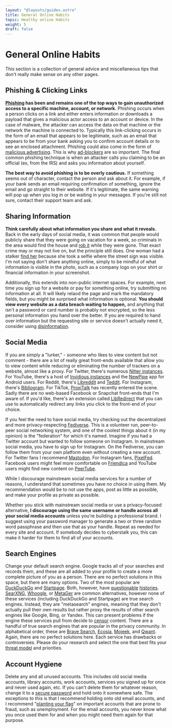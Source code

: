 ```yaml
---
layout: "@layouts/guides.astro"
title: General Online Habits
topic: Healthy online Habits
weight: 5
draft: false
---
```


# General Online Habits

This section is a collection of general advice and miscellaneous tips that don't really make sense on any other pages.

## Phishing & Clicking Links

**[Phishing](https://en.wikipedia.org/wiki/Phishing) has been and remains one of the top ways to gain unauthorized access to a specific machine, account, or network.** Phishing occurs when a person clicks on a link and either enters information or downloads a payload that gives a malicious actor access to an account or device. In the case of malware, the attacker can access the data on that machine or the network the machine is connected to. Typically this link-clicking occurs in the form of an email that appears to be legitimate, such as an email that appears to be from your bank asking you to confirm account details or to see an enclosed attachment. Phishing could also come in the form of [malicious advertising](https://arstechnica.com/gadgets/2021/07/with-help-from-google-impersonated-brave-com-website-pushes-malware/). This is why [ad-blockers](/guides/most-important/browser) are so important. The final common phishing technique is when an attacker calls you claiming to be an official (ex, from the IRS) and asks you information about yourself.

**The best way to avoid phishing is to be overly cautious.** If something seems out of character, contact the person and ask about it. For example, if your bank sends an email requiring confirmation of something, ignore the email and go straight to their website. If it's legitimate, the same warning will pop up when you log in or be waiting in your messages. If you're still not sure, contact their support team and ask.

## Sharing Information

**Think carefully about what information you share and what it reveals.** Back in the early days of social media, it was common that people would publicly share that they were going on vacation for a week, so criminals in the area would find the house and [rob it](https://www.zdnet.com/article/infographic-80-of-robbers-check-twitter-facebook-google-street-view/) while they were gone. That exact crime may or may not live on, but the principle still does. One woman had a stalker [find her](https://www.bbc.com/news/world-asia-50000234) because she took a selfie where the street sign was visible. I'm not saying don't share anything online, simply to be mindful of what information is visible in the photo, such as a company logo on your shirt or financial information in your screenshot.

Additionally, this extends into non-public internet spaces. For example, next time you sign up for a website or pay for something online, try submitting no information at all. It will likely relaod the page and mark the mandatory fields, but you might be surprised what information is optional. **You should view every website as a data breach waiting to happen,** and anything that isn't a password or card number is probably not encrypted, so the less personal information you hand over the better. If you are required to hand over information but the requesting site or service doesn't actually need it, consider using [disinformation](/guides/less-important/disinformation).

## Social Media

If you are simply a "lurker," - someone who likes to view content but not comment - there are a lot of really great front-ends available that allow you to view content while reducing or eliminating the number of trackers on a website, almost like a proxy. For Twitter, there's numerous [Nitter instances](https://github.com/zedeus/nitter/wiki/Instances). For YouTube, there's a host of [Invidious instances](https://redirect.invidious.io/) and the [NewPipe](https://newpipe.net/) app for Android users. For Reddit, there's [Libreddit](https://github.com/spikecodes/libreddit) and [Teddit](https://codeberg.org/teddit/teddit). For Instagram, there's [Bibliogram](https://git.sr.ht/~cadence/bibliogram-docs/tree/master/docs/Instances.md). For TikTok, [ProxiTalk](https://proxitok.herokuapp.com/) has recently entered the scene. Sadly there are no web-based Facebook or Snapchat front-ends that I'm aware of. If you'd like, there's an extension called [LibRedirect](https://github.com/libredirect/LibRedirect) that you can use to automatically redirect any links you click to the front-end of your choice.

If you feel the need to have social media, try checking out the decentralized and more privacy-respecting [Fediverse](https://fediverse.party/). This is a volunteer run, peer-to-peer social networking system, and one of the coolest things about it (in my opinion) is the "federation" for which it's named. Imagine if you had a Twitter account but wanted to follow someone on Instagram. In mainstream social media, you have to sign up for Instagram. On the Fediverse, you can follow them from your own platform even without creating a new account. For Twitter fans I recommend [Mastodon](https://joinmastodon.org/). For Instagram fans, [PixelFed](https://pixelfed.org). Facebook users might feel more comfortable on [Friendica](https://friendi.ca/) and YouTube users might find new content on [PeerTube](https://joinpeertube.org/).

While I discourage mainstream social media services for a number of reasons, I understand that sometimes you have no choice in using them. My recommendation would be to not use the apps, post as little as possible, and make your profile as private as possible.

Whether you stick with mainstream social media or use a privacy-focused alternative, **I discourage using the same username or handle across all your social media accounts** unless you're building a professional brand. I suggest using your password manager to generate a two or three random word passphrase and then use that as your handle. Repeat as needed for every site and account. If somebody decides to cyberstalk you, this can make it harder for them to find all of your accounts.

## Search Engines

Change your default search engine. Google tracks all of your searches and records them, and these are all added to your profile to create a more complete picture of you as a person. There are no perfect solutions in this space, but there are many options. Two of the most popular are [DuckDuckGo](https://duckduckgo.com/) and [Startpage](https://startpage.com/). Both, however, have [questionable](https://lemmy.ml/post/31321) [histories](https://restoreprivacy.com/startpage-system1-privacy-one-group/). [SearXNG](https://searx.be), [Whoogle](https://search.sethforprivacy.com/), or [MetaGer](https://metager.org/) are common alternatives, however none of these services (including DuckDuckGo and Startpage) are true search engines. Instead, they are "metasearch" engines, meaning that they don't actually pull their own results but rather proxy the results of other search engines like Google, Bing, or Yandex. This can present problems if the engine these services pull from decide to [censor](https://www.theguardian.com/technology/2021/jun/04/microsoft-bing-tiananmen-tank-man-results) content. There are a handful of true search engines that are popular in the privacy community. In alphabetical order, these are [Brave Search](https://search.brave.com/), [Ecosia](https://www.ecosia.org/), [Mojeek](https://www.mojeek.com/), and [Qwant](https://www.qwant.com/). Again, there are no perfect solutions here. Each service has drawbacks or controversies. Please do your research and select the one that best fits your [threat model](/guides/prologue/threatmodel) and priorities.

## Account Hygiene

Delete any and all unused accounts. This includes old social media accounts, library accounts, work accounts, services you signed up for once and never used again, etc. If you can't delete them for whatever reason, change it to a [secure password](/guides/most-important/passwords) and hold onto it somewhere safe. The exceptions to this is that I recommend holding onto old email accounts, and I recommend "[planting your flag](https://krebsonsecurity.com/2020/08/why-where-you-should-you-plant-your-flag/)" on important accounts that are prone to fraud, such as unemployment. For the email accounts, you never know what you once used them for and when you might need them again for that purpose.
